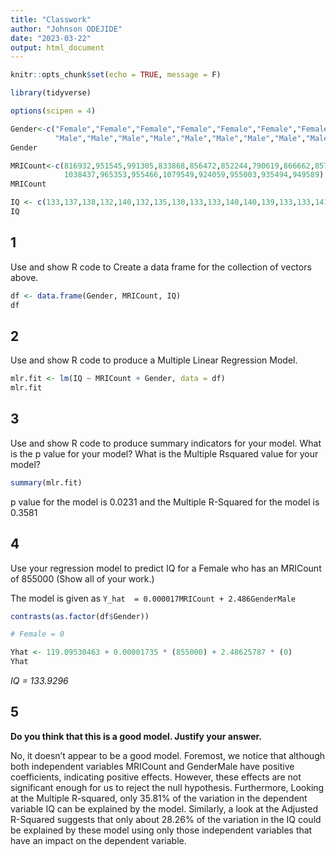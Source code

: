 ```yaml
---
title: "Classwork"
author: "Johnson ODEJIDE"
date: "2023-03-22"
output: html_document
---
```


```r
knitr::opts_chunk$set(echo = TRUE, message = F)

library(tidyverse)

options(scipen = 4)
```


```r
Gender<-c("Female","Female","Female","Female","Female","Female","Female","Female","Female","Female",
          "Male","Male","Male","Male","Male","Male","Male","Male","Male","Male")
Gender

MRICount<-c(816932,951545,991305,833868,856472,852244,790619,866662,857782,948066,949395,1001121,
            1038437,965353,955466,1079549,924059,955003,935494,949589)
MRICount

IQ <- c(133,137,138,132,140,132,135,130,133,133,140,140,139,133,133,141,135,139,141,144)
IQ
```

## 1 
Use and show R code to Create a data frame for the collection of vectors above.

```r
df <- data.frame(Gender, MRICount, IQ)
df
```

## 2 
Use and show R code to produce a Multiple Linear Regression Model.

```r
mlr.fit <- lm(IQ ~ MRICount + Gender, data = df)
mlr.fit
```

## 3 
Use and show R code to produce summary indicators for your model.
What is the p value for your model?  What is the Multiple Rsquared value for your model?

```r
summary(mlr.fit)
```

p value for the model is 0.0231 and the Multiple R-Squared for the model is 0.3581

## 4 
Use your regression model to predict IQ for a Female who has an MRICount of 855000 (Show all of your work.)

The model is given as `Y_hat  = 0.000017MRICount + 2.486GenderMale`

```r
contrasts(as.factor(df$Gender))

# Female = 0

Yhat <- 119.09530463 + 0.00001735 * (855000) + 2.48625787 * (0)
Yhat
```

*IQ = 133.9296*


## 5  

**Do you think that this is a good model.  Justify your answer.**

No, it doesn't appear to be a good model. Foremost, we notice that although both independent variables MRICount and GenderMale have positive coefficients, indicating positive effects. However, these effects are not significant enough for us to reject the null hypothesis. Furthermore, Looking at the Multiple R-squared, only 35.81% of the variation in the dependent variable IQ can be explained by the model. Similarly, a look at the Adjusted R-Squared suggests that only about 28.26% of the variation in the IQ could be explained by these  model using only those independent variables that have an impact on the dependent variable.